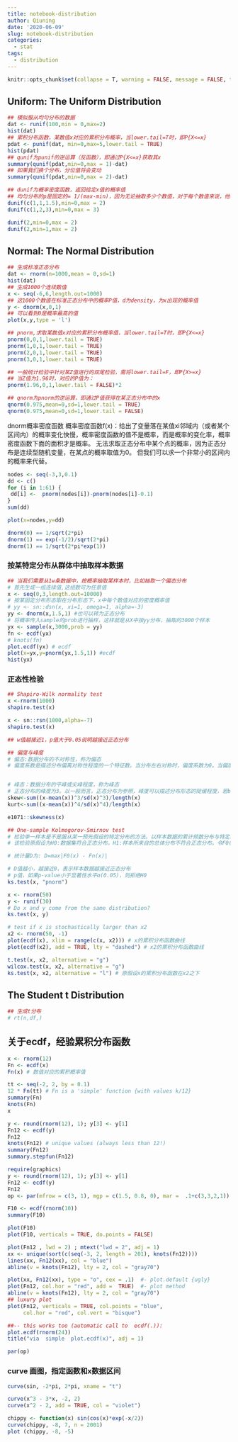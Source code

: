 ```yaml
---
title: notebook-distribution
author: Qiuning
date: '2020-06-09'
slug: notebook-distribution
categories:
  - stat
tags:
  - distribution
---
```


```r
knitr::opts_chunk$set(collapse = T, warning = FALSE, message = FALSE, tidy = T,comment='~#',prompt=TRUE)
```

## Uniform: The Uniform Distribution


```r
## 模拟服从均匀分布的数据
dat <- runif(100,min = 0,max=2)
hist(dat)
## 累积分布函数，某数值x对应的累积分布概率，当lower.tail=T时，即P{X<=x}
pdat <- punif(dat, min=0,max=5,lower.tail = TRUE)
hist(pdat)
## qunif为punif的逆运算（反函数），即通过P{X<=x}获取其x
summary(qunif(pdat,min=0,max = 1)-dat)
## 如果我们换个分布，分位值将会变动
summary(qunif(pdat,min=0,max = 2)-dat)

## dunif为概率密度函数，返回给定x值的概率值
## 均匀分布的p是固定的= 1/(max-min)，因为无论抽取多少个数值，对于每个数值来说，他被抽取的概率只和最大值和最小值有关。
dunif(c(1,1,1.5),min=0,max = 2)
dunif(c(1,2,3),min=0,max = 3)

dunif(2,min=0,max = 2)
dunif(2,min=1,max = 2)

```


## Normal: The Normal Distribution
```r
## 生成标准正态分布
dat <- rnorm(n=1000,mean = 0,sd=1)
hist(dat)
## 生成1000个连续数值
x <- seq(-6,6,length.out=1000)
## 这1000个数值在标准正态分布中的概率P值，d为density，为x出现的概率值
y <- dnorm(x,0,1)
## 可以看到0是概率最高的值
plot(x,y,type = 'l')

## pnorm,求取某数值x对应的累积分布概率值，当lower.tail=T时，即P{X<=x}
pnorm(0,0,1,lower.tail = TRUE)
pnorm(1,0,1,lower.tail = TRUE)
pnorm(2,0,1,lower.tail = TRUE)
pnorm(3,0,1,lower.tail = TRUE)

## 一般统计检验中针对某Z值进行的双尾检验，需将lower.tail=F，即P{X>=x}
## 当Z值为1.96时，对应的P值为：
pnorm(1.96,0,1,lower.tail = FALSE)*2

## qnorm为pnorm的逆运算，即通过P值获得在某正态分布中的x
qnorm(0.975,mean=0,sd=1,lower.tail = TRUE)
qnorm(0.975,mean=0,sd=1,lower.tail = FALSE)

```

dnorm概率密度函数
概率密度函数f(x)：给出了变量落在某值xi邻域内（或者某个区间内）的概率变化快慢，概率密度函数的值不是概率，而是概率的变化率，概率密度函数下面的面积才是概率。
无法求取正态分布中某个点的概率，因为正态分布是连续型随机变量，在某点的概率取值为0。
但我们可以求一个非常小的区间内的概率来代替。

```r
nodes <- seq(-3,3,0.1)
dd <- c()
for (i in 1:61) {
 dd[i] <-  pnorm(nodes[i])-pnorm(nodes[i]-0.1)
}
sum(dd)

plot(x=nodes,y=dd)
```


```r
dnorm(0) == 1/sqrt(2*pi)
dnorm(1) == exp(-1/2)/sqrt(2*pi)
dnorm(1) == 1/sqrt(2*pi*exp(1))

```
### 按某特定分布从群体中抽取样本数据

```r
## 当我们需要从1w条数据中，按概率抽取某样本时，比如抽取一个偏态分布
# 首先生成一组连续值,这组数可为任意值
x <- seq(0,3,length.out=10000)
# 按某固定分布形态取在分布形态下，x中每个数值对应的密度概率值
# yy <- sn::dsn(x, xi=1, omega=1, alpha=-3)
yy <- dnorm(x,1.5,1) #也可以转为正态分布
# 将概率传入sample的prob进行抽样，这样就是从X中按yy分布，抽取的3000个样本
yx <- sample(x,3000,prob = yy) 
fn <- ecdf(yx)
# knots(fn)
plot.ecdf(yx) # ecdf
plot(x=yx,y=pnorm(yx,1.5,1)) #ecdf
hist(yx)
```

### 正态性检验
```r
## Shapiro-Wilk normality test
x <-rnorm(1000)
shapiro.test(x)

x <- sn::rsn(1000,alpha=-7)
shapiro.test(x)

## w值越接近1，p值大于0.05说明越接近正态分布

## 偏度与峰度
# 偏态:数据分布的不对称性，称为偏态
# 偏度系数是描述分布偏离对称性程度的一个特征数。当分布左右对称时，偏度系数为0。当偏度系数大于0时，即重尾在右侧时，该分布为右偏。当偏度系数小于0时，即重尾在左侧时，该分布左偏。


# 峰态：数据分布的平峰或尖峰程度，称为峰态
# 正态分布的峰度为3。以一般而言，正态分布为参照，峰度可以描述分布形态的陡缓程度，若bk<3，则称分布具有不足的峰度，若bk>3，则称分布具有过度的峰度。若知道分布有可能在峰度上偏离正态分布时，可用峰度来检验分布的正态性。
skew<-sum((x-mean(x))^3/sd(x)^3)/length(x)
kurt<-sum((x-mean(x))^4/sd(x)^4)/length(x)

e1071::skewness(x) 
```

```r
## One-sample Kolmogorov-Smirnov test
# 检验单一样本是不是服从某一预先假设的特定分布的方法。以样本数据的累计频数分布与特定理论分布比较，若两者间的差距很小，则推论该样本取自某特定分布族。
# 该检验原假设为H0:数据集符合正态分布，H1:样本所来自的总体分布不符合正态分布。令F0(x)表示预先假设的理论分布，Fn(x)表示随机样本的累计概率(频率)函数.

# 统计量D为: D=max|F0(x) - Fn(x)|

# D值越小，越接近0，表示样本数据越接近正态分布
# p值，如果p-value小于显著性水平α(0.05)，则拒绝H0
ks.test(x, "pnorm")

x <- rnorm(50)
y <- runif(30)
# Do x and y come from the same distribution?
ks.test(x, y)
```

```r
# test if x is stochastically larger than x2
x2 <- rnorm(50, -1)
plot(ecdf(x), xlim = range(c(x, x2))) # x的累积分布函数曲线
plot(ecdf(x2), add = TRUE, lty = "dashed") # x2的累积分布函数曲线

t.test(x, x2, alternative = "g")
wilcox.test(x, x2, alternative = "g")
ks.test(x, x2, alternative = "l") # 原假设x的累积分布函数在x2之下

```


## The Student t Distribution

```r
## 生成t分布
# rt(n,df,)
```


## 关于ecdf，经验累积分布函数
```r
x <- rnorm(12)
Fn <- ecdf(x)
Fn(x) # 数值对应的累积概率值
```
```r
tt <- seq(-2, 2, by = 0.1)
12 * Fn(tt) # Fn is a 'simple' function {with values k/12}
summary(Fn)
knots(Fn)
x

y <- round(rnorm(12), 1); y[3] <- y[1]
Fn12 <- ecdf(y)
Fn12
knots(Fn12) # unique values (always less than 12!)
summary(Fn12)
summary.stepfun(Fn12)
```


```r
require(graphics)
y <- round(rnorm(12), 1); y[3] <- y[1]
Fn12 <- ecdf(y)
Fn12
op <- par(mfrow = c(3, 1), mgp = c(1.5, 0.8, 0), mar =  .1+c(3,3,2,1))

F10 <- ecdf(rnorm(10))
summary(F10)

plot(F10)
plot(F10, verticals = TRUE, do.points = FALSE)

plot(Fn12 , lwd = 2) ; mtext("lwd = 2", adj = 1)
xx <- unique(sort(c(seq(-3, 2, length = 201), knots(Fn12))))
lines(xx, Fn12(xx), col = "blue")
abline(v = knots(Fn12), lty = 2, col = "gray70")

plot(xx, Fn12(xx), type = "o", cex = .1)  #- plot.default {ugly}
plot(Fn12, col.hor = "red", add =  TRUE)  #- plot method
abline(v = knots(Fn12), lty = 2, col = "gray70")
## luxury plot
plot(Fn12, verticals = TRUE, col.points = "blue",
     col.hor = "red", col.vert = "bisque")

##-- this works too (automatic call to  ecdf(.)):
plot.ecdf(rnorm(24))
title("via  simple  plot.ecdf(x)", adj = 1)

par(op)
```

### curve 画图，指定函数和x数据区间

```r
curve(sin, -2*pi, 2*pi, xname = "t")

```

```r
curve(x^3 - 3*x, -2, 2)
curve(x^2 - 2, add = TRUE, col = "violet")
```

```r
chippy <- function(x) sin(cos(x)*exp(-x/2))
curve(chippy, -8, 7, n = 2001)
plot (chippy, -8, -5)
```


